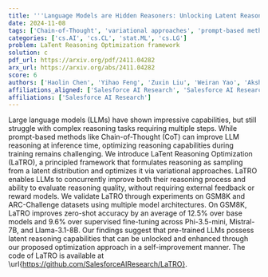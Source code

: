 ```yaml
---
title: '''Language Models are Hidden Reasoners: Unlocking Latent Reasoning Capabilities via Self-Rewarding'''
date: 2024-11-08
tags: ['Chain-of-Thought', 'variational approaches', 'prompt-based methods', 'complex reasoning tasks', 'zero-shot accuracy', 'LaTent Reasoning Optimization', 'large language models', 'latent reasoning capabilities']
categories: ['cs.AI', 'cs.CL', 'stat.ML', 'cs.LG']
problem: LaTent Reasoning Optimization framework
solution: c
pdf_url: https://arxiv.org/pdf/2411.04282
arx_url: https://arxiv.org/abs/2411.04282
score: 6
authors: ['Haolin Chen', 'Yihao Feng', 'Zuxin Liu', 'Weiran Yao', 'Akshara Prabhakar', 'Shelby Heinecke', 'Ricky Ho', 'Phil Mui', 'Silvio Savarese', 'Caiming Xiong', 'Huan Wang']
affiliations_aligned: ['Salesforce AI Research', 'Salesforce AI Research', 'Salesforce AI Research', 'Salesforce AI Research', 'Salesforce AI Research', 'Salesforce AI Research', 'Salesforce AI Research', 'Salesforce AI Research', 'Salesforce AI Research', 'Salesforce AI Research', 'Salesforce AI Research']
affiliations: ['Salesforce AI Research']
---
```



Large language models (LLMs) have shown impressive capabilities, but still struggle with complex reasoning tasks requiring multiple steps. While prompt-based methods like Chain-of-Thought (CoT) can improve LLM reasoning at inference time, optimizing reasoning capabilities during training remains challenging. We introduce LaTent Reasoning Optimization (LaTRO), a principled framework that formulates reasoning as sampling from a latent distribution and optimizes it via variational approaches. LaTRO enables LLMs to concurrently improve both their reasoning process and ability to evaluate reasoning quality, without requiring external feedback or reward models. We validate LaTRO through experiments on GSM8K and ARC-Challenge datasets using multiple model architectures. On GSM8K, LaTRO improves zero-shot accuracy by an average of 12.5% over base models and 9.6% over supervised fine-tuning across Phi-3.5-mini, Mistral-7B, and Llama-3.1-8B. Our findings suggest that pre-trained LLMs possess latent reasoning capabilities that can be unlocked and enhanced through our proposed optimization approach in a self-improvement manner. The code of LaTRO is available at \url{https://github.com/SalesforceAIResearch/LaTRO}.